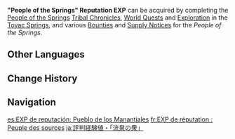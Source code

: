{{Item Infobox
|id           = 000320
|image        = Item "People of the Springs" Reputation EXP.png
|type         = Experience
|group        = Reputation EXP
|quality      = 3
|description  = Increases your [[Tribe Reputation]] Lv. (People of the Springs)
|source1      = 
}}
'''"People of the Springs" Reputation EXP''' can be acquired by completing the [[People of the Springs]] [[Tribal Chronicles]], [[World Quest]]s and [[Exploration]] in the [[Toyac Springs]], and various [[Bounty|Bounties]] and [[Supply Notice]]s for the ''People of the Springs''. 

==Other Languages==
{{Other Languages
|en       = "People of the Springs" Reputation EXP
|zhs      = 声望经验・「流泉之众」
|zhs_rm   = 
|zht      = 聲望經驗・「流泉之眾」
|zht_rm   =  
|ja       = 評判経験値・「流泉の衆」
|ja_rm    = Hyouban Keikenchi - "Ryuusen no Shuu"
|ko       = 평판 경험치・「샘물 무리」
|es       = EXP de reputación: Pueblo de los Manantiales
|fr       = EXP de réputation : Peuple des sources
|ru       = Опыт репутации (Народ Родников)
|th       = EXP ชื่อเสียงประจำเผ่า - "เหล่าวารี"
|th_rm    = 
|vi       = EXP Danh Vọng - Cư Dân Suối Nước
|de       = Ansehenserfahrung für Menschen der Quellen
|id       = EXP Reputasi "Warga Mata Air"
|pt       = EXP de Reputação do "Povo das Termas"
|tr       = "Kaplıca Halkı" İtibar TP
|it       = ESP reputazione Popolo delle Sorgenti
}}

==Change History==
{{Change History|5.0}}

==Navigation==
{{EXP Navbox|EXP Types}}

[[es:EXP de reputación: Pueblo de los Manantiales]]
[[fr:EXP de réputation : Peuple des sources]]
[[ja:評判経験値・「流泉の衆」]]